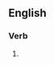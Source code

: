 {{also|castrâtes}}

==English==

===Verb===
{{head|en|verb form}}

# {{en-third-person singular of|castrate}}